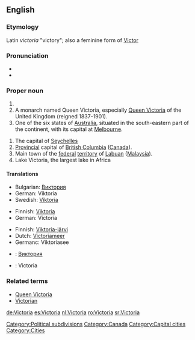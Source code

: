 {{see|victoria}}

==English==
===Etymology===
Latin ''victoria'' "victory"; also a feminine form of [[Victor]]
=== Pronunciation  ===
* {{IPA|/viktɔɹiːə/}}
* {{audio|en-ca-Victoria.ogg|Audio (CA)}}

===Proper noun===
{{en-proper noun}}

# {{given name|female|from Latin|}}
# A monarch named Queen Victoria, especially [[w:Queen Victoria|Queen Victoria]] of the United Kingdom (reigned 1837-1901).
# One of the six states of [[Australia]], situated in the south-eastern part of the continent, with its capital at [[Melbourne]].
[[Category:Political subdivisions]]
# The capital of [[Seychelles]]
# [[provincial|Provincial]] capital of [[British Columbia]] ([[Canada]]).
# Main town of the [[federal]] [[territory]] of [[Labuan]] ([[Malaysia]]).
# Lake Victoria, the largest lake in Africa

====Translations====
{{trans-top|female given name}}
<!-- Make an entry here only, if it is customary to spell all English-language Victoria -names in some other way e.g. due to different alphabet system -->
*Bulgarian: [[Виктория]]
*German: Viktoria
*Swedish: [[Viktoria]] {{c}}
{{trans-bottom}}

{{trans-top|Queen Victoria}}
*Finnish: [[Viktoria]]
*German: Victoria
{{trans-bottom}}

{{trans-top|Lake Victoria}}
*Finnish: [[Viktoria-järvi]]
*Dutch: [[Victoriameer]]
*Germanc: Viktoriasee {{m}}
{{trans-bottom}}

{{checktrans}}
{{trans-top|translations to be checked}}
*{{ttbc|Bulgarian}}: [[Виктория]]
*{{ttbc|French}}: Victoria

{{trans-bottom}}

===Related terms===
*[[Queen Victoria]]
*[[Victorian]]

[[Category:Canada]]
[[Category:Capital cities]]
[[Category:Cities]]

[[de:Victoria]]
[[es:Victoria]]
[[nl:Victoria]]
[[ro:Victoria]]
[[sr:Victoria]]